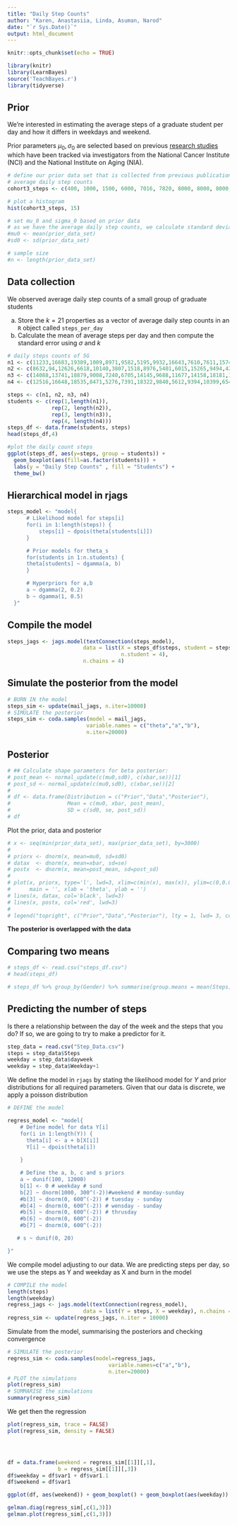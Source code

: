 ```yaml
---
title: "Daily Step Counts"
author: "Karen, Anastasiia, Linda, Asuman, Narod"
date: "`r Sys.Date()`"
output: html_document
---
```


```r
knitr::opts_chunk$set(echo = TRUE)

library(knitr)
library(LearnBayes)
source('TeachBayes.r')
library(tidyverse)

```

## Prior


We're interested in estimating the average steps of a graduate student per day and how it differs in weekdays and weekend.

Prior parameters $\mu_0,\sigma_0$ are selected based on previous [research studies](https://www.ncbi.nlm.nih.gov/pmc/articles/PMC7093766/) which have been tracked via investigators from the National Cancer Institute (NCI) and the National Institute on Aging (NIA).

```r
# define our prior data set that is collected from previous publications
# average daily step counts
cohort3_steps <- c(400, 1000, 1500, 6000, 7016, 7820, 8000, 8000, 8000, 8068, 10000, 10000, 10414, 10953, 11124, 12417, 14000, 14000, 14000, 15000, 3800, 4000, 3000, 4000, 8000, 11822,8000, 7500, 9999, 10000, 12499)

# plot a histogram
hist(cohort3_steps, 15)

# set mu_0 and sigma_0 based on prior data
# as we have the average daily step counts, we calculate standard deviation
#mu0 <- mean(prior_data_set)
#sd0 <- sd(prior_data_set)

# sample size
#n <- length(prior_data_set)

```
## Data collection 

We observed average daily step counts of a small group of graduate students

a. Store the $k=21$ properties as a vector of average daily step counts in an `R` object called `steps_per_day` 
b. Calculate the mean of average steps per day and then compute the standard error using $\sigma$ and $k$

```r
# daily steps counts of 5G
n1 <- c(11233,16683,19389,1009,8971,9582,5195,9932,16643,7610,7611,15745,7427,7365,6209,15984,17006,11668,11770,9566,14153,8250,14386,18546,19037,11512,9269,5964,8571,8123,10445)
n2 <- c(8632,94,12626,6618,10140,3807,1518,8976,5401,6015,15265,9494,4276,3458,12667,1574,19215,3562,7118,18315,4098,7880,6832,21,10840,12038,13276,13604,9252,13,13473)
n3 <- c(14088,13741,18879,9008,7240,6705,14145,9688,11677,14158,18181,11360,5366,7247,6478,5454,7108,13981,12393,14611,14162,17909,850,658,9519,10773,12942,12354,8212,2122,11823)
n4 <- c(12516,16648,18535,8471,5276,7391,18322,9840,5612,9394,10399,6548,7753,7202,12155,20152,5172,13354,7634,8156,10069,7714,8273,13391,12087,13872,10794,5932,10264,14142,22486)

steps <- c(n1, n2, n3, n4)
students <- c(rep(1,length(n1)),
              rep(2, length(n2)),
              rep(3, length(n3)),
              rep(4, length(n4)))
steps_df <- data.frame(students, steps)
head(steps_df,4)

#plot the daily count steps
ggplot(steps_df, aes(y=steps, group = students)) + 
  geom_boxplot(aes(fill=as.factor(students))) +
  labs(y = "Daily Step Counts" , fill = "Students") + 
  theme_bw()
```

## Hierarchical model in rjags

```r
steps_model <- "model{
      # Likelihood model for steps[i]
      for(i in 1:length(steps)) {
          steps[i] ~ dpois(theta[students[i]])
      }

      # Prior models for theta_s
      for(students in 1:n.students) {
      theta[students] ~ dgamma(a, b)
      }

      # Hyperpriors for a,b
      a ~ dgamma(2, 0.2)
      b ~ dgamma(1, 0.5)
  }"
```

## Compile the model

```r
steps_jags <- jags.model(textConnection(steps_model), 
                        data = list(X = steps_df$steps, student = steps_df$students, 
                                    n.student = 4),
                        n.chains = 4) 

```

## Simulate the posterior from the model 

```r
# BURN IN the model
steps_sim <- update(mail_jags, n.iter=10000)
# SIMULATE the posterior    
steps_sim <- coda.samples(model = mail_jags, 
                         variable.names = c("theta","a","b"), 
                         n.iter=20000)
```


## Posterior

```r
# ## Calculate shape parameters for beta posterior:
# post_mean <- normal_update(c(mu0,sd0), c(xbar,se))[1]
# post_sd <- normal_update(c(mu0,sd0), c(xbar,se))[2]
# 
# df <- data.frame(Distribution = c("Prior","Data","Posterior"), 
#                  Mean = c(mu0, xbar, post_mean), 
#                  SD = c(sd0, se, post_sd))
# df
```

Plot the prior, data and posterior

```r
# x <- seq(min(prior_data_set), max(prior_data_set), by=3000)
# 
# priorx <- dnorm(x, mean=mu0, sd=sd0)
# datax  <- dnorm(x, mean=xbar, sd=se)
# postx  <- dnorm(x, mean=post_mean, sd=post_sd)
# 
# plot(x, priorx, type='l', lwd=3, xlim=c(min(x), max(x)), ylim=c(0,0.0004), col='blue', 
#      main = '', xlab = 'theta', ylab = '')
# lines(x, datax, col='black', lwd=3)
# lines(x, postx, col='red', lwd=3)
# 
# legend("topright", c("Prior","Data","Posterior"), lty = 1, lwd= 3, col = c('blue','black','red'))
```
**The posterior is overlapped with the data**

## Comparing two means

```r
# steps_df <- read.csv("steps_df.csv")
# head(steps_df)
```

```r
# steps_df %>% group_by(Gender) %>% summarise(group.means = mean(Steps))
```







## Predicting the number of steps

Is there a relationship between the day of the week and the steps that you do?
If so, we are going to try to make a predictor for it.

```r
step_data = read.csv("Step_Data.csv")
steps = step_data$Steps
weekday = step_data$dayweek
weekday = step_data$Weekday+1
```

We define the model in `rjags` by stating the likelihood model for $Y$ and prior distributions for all required parameters. Given that our data is discrete, we apply a poisson distribution 

```r
# DEFINE the model    

regress_model <- "model{
    # Define model for data Y[i]
    for(i in 1:length(Y)) {
      theta[i] <- a + b[X[i]] 
      Y[i] ~ dpois(theta[i])
      
    }

    # Define the a, b, c and s priors
    a ~ dunif(100, 12000)
    b[1] <- 0 # weekday # sund
    b[2] ~ dnorm(1000, 300^(-2))#weekend # monday-sunday
    #b[3] ~ dnorm(0, 600^(-2)) # tuesday - sunday
    #b[4] ~ dnorm(0, 600^(-2)) # wensday - sunday
    #b[5] ~ dnorm(0, 600^(-2)) # thrusday
    #b[6] ~ dnorm(0, 600^(-2))
    #b[7] ~ dnorm(0, 600^(-2))

   # s ~ dunif(0, 20)

}"  
```


We compile model adjusting to our data. We are predicting steps per day, so we use the steps as Y and weekday as X and burn in the model

```r
# COMPILE the model
length(steps)
length(weekday)
regress_jags <- jags.model(textConnection(regress_model), 
                        data = list(Y = steps, X = weekday), n.chains = 4)
regress_sim <- update(regress_jags, n.iter = 10000)

```


Simulate from the model, summarising the posteriors and checking convergence

```r
# SIMULATE the posterior    
regress_sim <- coda.samples(model=regress_jags,
                                variable.names=c("a","b"),
                                n.iter=20000)
# PLOT the simulations
plot(regress_sim)
# SUMMARISE the simulations
summary(regress_sim)
```

We get then the regression
```r


plot(regress_sim, trace = FALSE)
plot(regress_sim, density = FALSE)




df = data.frame(weekend = regress_sim[[1]][,1], 
                b = regress_sim[[1]][,3])
df$weekday = df$var1 + df$var1.1
df$weekend = df$var1

ggplot(df, aes(weekend)) + geom_boxplot() + geom_boxplot(aes(weekday))
```
```r
gelman.diag(regress_sim[,c(1,3)])
gelman.plot(regress_sim[,c(1,3)])
```